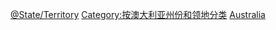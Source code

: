 {{Commons category|Buildings in Australia by state or territory}}

[[Category:澳大利亞建築物|@State/Territory]]
[[Category:按澳大利亚州份和领地分类|Category:按澳大利亚州份和领地分类]]
[[Category:依國家行政區劃劃分的建築物|Australia]]